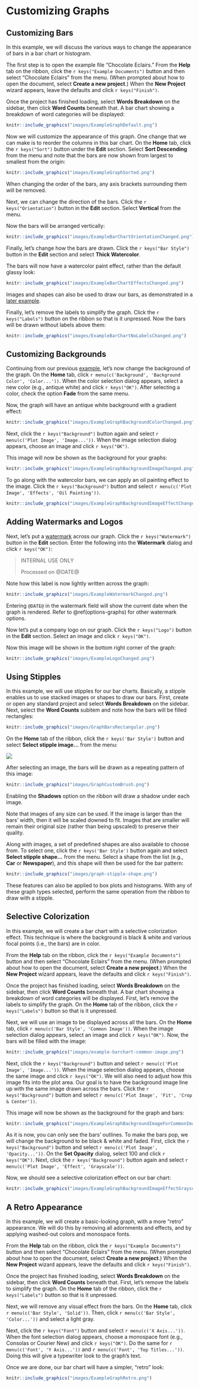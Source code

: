 # Customizing Graphs

## Customizing Bars {#customizing-bars}

In this example\index{graphs!customizing!bars|(}, we will discuss the various ways to change the appearance of bars in a bar chart or histogram.

The first step is to open the example file "Chocolate Eclairs." From the **Help** tab on the ribbon, click the `r keys("Example Documents")` button and then select "Chocolate Eclairs" from the menu.
(When prompted about how to open the document, select **Create a new project**.) When the **New Project** wizard appears, leave the defaults and click `r keys("Finish")`.

Once the project has finished loading, select **Words Breakdown** on the sidebar, then click **Word Counts** beneath that. A bar chart showing a breakdown of word categories will be displayed:

```r
knitr::include_graphics("images/ExampleGraphDefault.png")
```

Now we will customize the appearance of this graph. One change that we can make is to reorder the columns in this bar chart. On the **Home** tab, click the `r keys("Sort")` button under the **Edit** section.
Select **Sort Descending** from the menu and note that the bars are now shown from largest to smallest from the origin:

```r
knitr::include_graphics("images/ExampleGraphSorted.png")
```

::: {.notesection data-latex=""}
When changing the order of the bars, any axis brackets surrounding them will be removed.
:::

Next, we can change the direction of the bars. Click the `r keys("Orientation")` button in the **Edit** section. Select **Vertical** from the menu.

Now the bars will be arranged vertically:

```r
knitr::include_graphics("images/ExampleBarChartOrientationChanged.png")
```

Finally, let's change how the bars are drawn. Click the `r keys("Bar Style")` button in the **Edit** section and select **Thick Watercolor**.

The bars will now have a watercolor paint effect, rather than the default glassy look:

```r
knitr::include_graphics("images/ExampleBarChartEffectsChanged.png")
```

Images and shapes can also be used to draw our bars, as demonstrated in a [later example](#stipple-brush-example).

::: {.minipage data-latex="{\textwidth}"}
Finally, let's remove the labels to simplify the graph. Click the `r keys("Labels")` button on the ribbon so that is it unpressed.
Now the bars will be drawn without labels above them:

```r
knitr::include_graphics("images/ExampleBarChartNoLabelsChanged.png")
```
:::
\index{graphs!customizing!bars|)}

\newpage

## Customizing Backgrounds {#graph-background-example}

Continuing from our previous [example](#customizing-bars), let's now change the background\index{graphs!customizing!backgrounds|(} of the graph.
On the **Home** tab, click `r menu(c('Background', 'Background Color', 'Color...'))`.
When the color selection dialog appears, select a new color (e.g., antique white) and click `r keys("OK")`.
After selecting a color, check the option **Fade** from the same menu.

Now, the graph will have an antique white background with a gradient effect:

```r
knitr::include_graphics("images/ExampleGraphBackgroundColorChanged.png")
```

Next, click the `r keys("Background")` button again and select `r menu(c('Plot Image', 'Image...'))`. When the image selection dialog appears, choose an image and click `r keys("OK")`.

::: {.minipage data-latex="{\textwidth}"}
This image will now be shown as the background for your graphs:

```r
knitr::include_graphics("images/ExampleGraphBackgroundImageChanged.png")
```
:::

To go along with the watercolor bars, we can apply an oil painting effect to the image.
Click the `r keys("Background")` button and select `r menu(c('Plot Image', 'Effects', 'Oil Painting'))`.

```r
knitr::include_graphics("images/ExampleGraphBackgroundImageEffectChanged.png")
```
\index{graphs!customizing!backgrounds|)}

\newpage

## Adding Watermarks and Logos {#graph-watermark-example}

Next, let's put a [watermark](#watermark-and-logo) across our graph. Click the `r keys("Watermark")` button in the **Edit** section.
Enter the following into the **Watermark** dialog and click `r keys("OK")`:

> INTERNAL USE ONLY
>
> Processed on \@DATE\@

Note how this label is now lightly written across the graph:

```r
knitr::include_graphics("images/ExampleWatermarkChanged.png")
```

::: {.tipsection data-latex=""}
Entering `@DATE@` in the watermark field will show the current date when the graph is rendered. Refer to \@ref(options-graphs) for other watermark options.
:::

Now let's put a company logo on our graph. Click the `r keys("Logo")` button in the **Edit** section. Select an image and click `r keys("OK")`.

::: {.minipage data-latex="{\textwidth}"}
Now this image will be shown in the bottom right corner of the graph:

```r
knitr::include_graphics("images/ExampleLogoChanged.png")
```
:::

\newpage

## Using Stipples {#stipple-brush-example}

In this example, we will use stipples\index{graphs!customizing!stipples|(} for our bar charts. Basically, a stipple enables us to use stacked images or shapes to draw our bars.
First, create or open any standard project and select **Words Breakdown** on the sidebar. Next, select the **Word Counts** subitem and note how the bars will be filled rectangles:

```r
knitr::include_graphics("images/GraphBarsRectangular.png")
```

On the **Home** tab of the ribbon, click the `r keys('Bar Style')` button and select **Select stipple image...** from the menu:

![](images/ribbon-edit-bar-charts.png)

After selecting an image, the bars will be drawn as a repeating pattern of this image:

```r
knitr::include_graphics("images/GraphCustomBrush.png")
```

::: {.tipsection data-latex=""}
Enabling the **Shadows** option on the ribbon will draw a shadow under each image.
:::

Note that images of any size can be used. If the image is larger than the bars' width, then it will be scaled downed to fit. Images that are smaller will remain their original size (rather than being upscaled) to preserve their quality.

Along with images, a set of predefined shapes are also available to choose from. To select one, click the `r keys('Bar Style')` button again and select **Select stipple shape...** from the menu.
Select a shape from the list (e.g., **Car** or **Newspaper**), and this shape will then be used for the bar pattern:

```r
knitr::include_graphics("images/graph-stipple-shape.png")
```

These features can also be applied to box plots and histograms. With any of these graph types selected, perform the same operation from the ribbon to draw with a stipple.
\index{graphs!customizing!stipples|)}

\newpage

## Selective Colorization {#graph-selective-color-example}

In this example\index{graphs!customizing!backgrounds|(}, we will create a bar chart with a selective colorization effect. This technique is where the background is black & white and various focal points (i.e., the bars) are in color.

From the **Help** tab on the ribbon, click the `r keys("Example Documents")` button and then select "Chocolate Eclairs" from the menu.
(When prompted about how to open the document, select **Create a new project**.) When the **New Project** wizard appears, leave the defaults and click `r keys("Finish")`.

Once the project has finished loading, select **Words Breakdown** on the sidebar, then click **Word Counts** beneath that. A bar chart showing a breakdown of word categories will be displayed.
First, let's remove the labels to simplify the graph. On the **Home** tab of the ribbon, click the `r keys("Labels")` button so that is it unpressed.

Next, we will use an image to be displayed across all the bars. On the **Home** tab, click `r menu(c('Bar Style', 'Common Image'))`.
When the image selection dialog appears, select an image and click `r keys("OK")`.
Now, the bars will be filled with the image:

```r
knitr::include_graphics("images/example-barchart-common-image.png")
```

Next, click the `r keys("Background")` button and select `r menu(c('Plot Image', 'Image...'))`. When the image selection dialog appears, choose the same image and click `r keys("OK")`.
We will also need to adjust how this image fits into the plot area. Our goal is to have the background image line up with the same image drawn across the bars.
Click the `r keys("Background")` button and select `r menu(c('Plot Image', 'Fit', 'Crop & Center'))`.

::: {.minipage data-latex="{\textwidth}"}
This image will now be shown as the background for the graph and bars:

```r
knitr::include_graphics("images/ExampleGraphBackgroundImageForCommonImage.png")
```
:::

As it is now, you can only see the bars' outlines. To make the bars pop, we will change the background to be black & white and faded.
First, click the `r keys("Background")` button and select `r menu(c('Plot Image', 'Opacity...'))`. On the **Set Opacity** dialog, select 100 and click `r keys("OK")`.
Next, click the `r keys("Background")` button again and select `r menu(c('Plot Image', 'Effect', 'Grayscale'))`.

::: {.minipage data-latex="{\textwidth}"}
Now, we should see a selective colorization effect on our bar chart:

```r
knitr::include_graphics("images/ExampleGraphBackgroundImageEffectGrayscaled.png")
```
:::
\index{graphs!customizing!backgrounds|)}

## A Retro Appearance {#graph-retro-example}

In this example, we will create a basic-looking graph, with a more "retro" appearance. We will do this by removing all adornments and effects, and by applying washed-out colors and monospace fonts.

From the **Help** tab on the ribbon, click the `r keys("Example Documents")` button and then select "Chocolate Eclairs" from the menu.
(When prompted about how to open the document, select **Create a new project**.) When the **New Project** wizard appears, leave the defaults and click `r keys("Finish")`.

Once the project has finished loading, select **Words Breakdown** on the sidebar, then click **Word Counts** beneath that.
First, let's remove the labels to simplify the graph. On the **Home** tab of the ribbon, click the `r keys("Labels")` button so that is it unpressed.

Next, we will remove any visual effect from the bars. On the **Home** tab, click `r menu(c('Bar Style', 'Solid'))`. Then, click `r menu(c('Bar Style', 'Color...'))` and select a light gray.

Next, click the `r keys("Font")` button and select `r menu(c('X Axis...'))`. When the font selection dialog appears, choose a monospace font (e.g., Consolas or Courier New) and click `r keys("OK")`.
Do the same for  `r menu(c('Font', 'Y Axis...'))` and `r menu(c('Font', 'Top Titles...'))`. Doing this will give a typewriter look to the graph's text.

Once we are done, our bar chart will have a simpler, "retro" look:

```r
knitr::include_graphics("images/ExampleGraphRetro.png")
```

